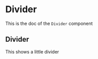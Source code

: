 <!--- Divider.stories.mdx --->


<Meta
  title="Design System/Atoms/Divider"
  component={Divider}
/>

# Divider

This is the doc of the `Divider` component

## Divider

This shows a little divider

<Canvas>
  <Story name="base">
    <Box padding={8}>
      <Divider />
    </Box>
  </Story>
</Canvas>

